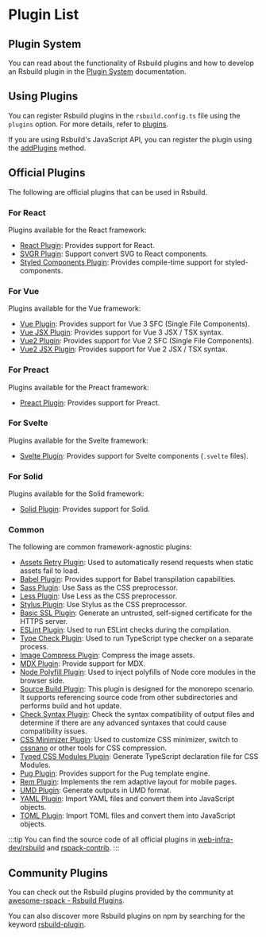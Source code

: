 # Plugin List

## Plugin System

You can read about the functionality of Rsbuild plugins and how to develop an Rsbuild plugin in the [Plugin System](/plugins/dev/index) documentation.

## Using Plugins

You can register Rsbuild plugins in the `rsbuild.config.ts` file using the `plugins` option. For more details, refer to [plugins](/config/plugins).

If you are using Rsbuild's JavaScript API, you can register the plugin using the [addPlugins](/api/javascript-api/instance#rsbuildaddplugins) method.

## Official Plugins

The following are official plugins that can be used in Rsbuild.

### For React

Plugins available for the React framework:

- [React Plugin](/plugins/list/plugin-react): Provides support for React.
- [SVGR Plugin](/plugins/list/plugin-svgr): Support convert SVG to React components.
- [Styled Components Plugin](/plugins/list/plugin-styled-components): Provides compile-time support for styled-components.

### For Vue

Plugins available for the Vue framework:

- [Vue Plugin](/plugins/list/plugin-vue): Provides support for Vue 3 SFC (Single File Components).
- [Vue JSX Plugin](/plugins/list/plugin-vue-jsx): Provides support for Vue 3 JSX / TSX syntax.
- [Vue2 Plugin](/plugins/list/plugin-vue2): Provides support for Vue 2 SFC (Single File Components).
- [Vue2 JSX Plugin](/plugins/list/plugin-vue2-jsx): Provides support for Vue 2 JSX / TSX syntax.

### For Preact

Plugins available for the Preact framework:

- [Preact Plugin](/plugins/list/plugin-preact): Provides support for Preact.

### For Svelte

Plugins available for the Svelte framework:

- [Svelte Plugin](/plugins/list/plugin-svelte): Provides support for Svelte components (`.svelte` files).

### For Solid

Plugins available for the Solid framework:

- [Solid Plugin](/plugins/list/plugin-solid): Provides support for Solid.

### Common

The following are common framework-agnostic plugins:

- [Assets Retry Plugin](/plugins/list/plugin-assets-retry): Used to automatically resend requests when static assets fail to load.
- [Babel Plugin](/plugins/list/plugin-babel): Provides support for Babel transpilation capabilities.
- [Sass Plugin](/plugins/list/plugin-sass): Use Sass as the CSS preprocessor.
- [Less Plugin](/plugins/list/plugin-less): Use Less as the CSS preprocessor.
- [Stylus Plugin](/plugins/list/plugin-stylus): Use Stylus as the CSS preprocessor.
- [Basic SSL Plugin](https://github.com/rspack-contrib/rsbuild-plugin-basic-ssl): Generate an untrusted, self-signed certificate for the HTTPS server.
- [ESLint Plugin](https://github.com/rspack-contrib/rsbuild-plugin-eslint): Used to run ESLint checks during the compilation.
- [Type Check Plugin](/plugins/list/plugin-type-check): Used to run TypeScript type checker on a separate process.
- [Image Compress Plugin](https://github.com/rspack-contrib/rsbuild-plugin-image-compress): Compress the image assets.
- [MDX Plugin](https://github.com/rspack-contrib/rsbuild-plugin-mdx): Provide support for MDX.
- [Node Polyfill Plugin](https://github.com/rspack-contrib/rsbuild-plugin-node-polyfill): Used to inject polyfills of Node core modules in the browser side.
- [Source Build Plugin](https://github.com/rspack-contrib/rsbuild-plugin-source-build): This plugin is designed for the monorepo scenario. It supports referencing source code from other subdirectories and performs build and hot update.
- [Check Syntax Plugin](https://github.com/rspack-contrib/rsbuild-plugin-check-syntax): Check the syntax compatibility of output files and determine if there are any advanced syntaxes that could cause compatibility issues.
- [CSS Minimizer Plugin](https://github.com/rspack-contrib/rsbuild-plugin-css-minimizer): Used to customize CSS minimizer, switch to [cssnano](https://github.com/cssnano/cssnano) or other tools for CSS compression.
- [Typed CSS Modules Plugin](https://github.com/rspack-contrib/rsbuild-plugin-typed-css-modules): Generate TypeScript declaration file for CSS Modules.
- [Pug Plugin](https://github.com/rspack-contrib/rsbuild-plugin-pug): Provides support for the Pug template engine.
- [Rem Plugin](/plugins/list/plugin-rem): Implements the rem adaptive layout for mobile pages.
- [UMD Plugin](https://github.com/rspack-contrib/rsbuild-plugin-umd): Generate outputs in UMD format.
- [YAML Plugin](https://github.com/rspack-contrib/rsbuild-plugin-yaml): Import YAML files and convert them into JavaScript objects.
- [TOML Plugin](https://github.com/rspack-contrib/rsbuild-plugin-toml): Import TOML files and convert them into JavaScript objects.

:::tip
You can find the source code of all official plugins in [web-infra-dev/rsbuild](https://github.com/web-infra-dev/rsbuild) and [rspack-contrib](https://github.com/rspack-contrib).
:::

## Community Plugins

You can check out the Rsbuild plugins provided by the community at [awesome-rspack - Rsbuild Plugins](https://github.com/web-infra-dev/awesome-rspack?tab=readme-ov-file#rsbuild-plugins).

You can also discover more Rsbuild plugins on npm by searching for the keyword [rsbuild-plugin](https://www.npmjs.com/search?q=rsbuild-plugin&ranking=popularity).
